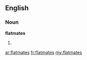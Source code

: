 ==English==

===Noun===
'''flatmates'''

# {{plural of|[[flatmate]]}}

[[ar:flatmates]]
[[fr:flatmates]]
[[my:flatmates]]